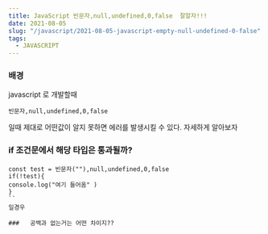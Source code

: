 ```yaml
---
title: JavaScript 빈문자,null,undefined,0,false  잘알자!!!
date: 2021-08-05
slug: "/javascript/2021-08-05-javascript-empty-null-undefined-0-false"
tags:
  - JAVASCRIPT
---
```


###  배경
javascript 로 개발할때

`빈문자,null,undefined,0,false` 

일때 제대로 어떤값이 알지 못하면 에러를 발생시킬 수 있다.
자세하게 알아보자

###  if 조건문에서 해당 타입은 통과될까?
```
const test = 빈문자(""),null,undefined,0,false
if(!test){
console.log("여기 들어옴" )
}
``
일경우

###   공백과 없는거는 어떤 차이지??

